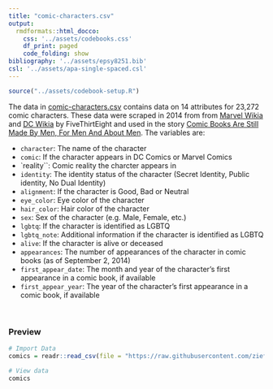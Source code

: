 ```yaml
---
title: "comic-characters.csv"
output: 
  rmdformats::html_docco:
    css: '../assets/codebooks.css'
    df_print: paged
    code_folding: show
bibliography: '../assets/epsy8251.bib'
csl: '../assets/apa-single-spaced.csl'
---
```



```r
source("../assets/codebook-setup.R")
```


The data in [comic-characters.csv](https://raw.githubusercontent.com/zief0002/miniature-garbanzo/main/data/comic-characters.csv) contains data on 14 attributes for 23,272 comic characters. These data were scraped in 2014 from from [Marvel Wikia](http://marvel.wikia.com/Main_Page) and [DC Wikia](http://dc.wikia.com/wiki/Main_Page) by FiveThirtEight and used in the story [Comic Books Are Still Made By Men, For Men And About Men](http://fivethirtyeight.com/features/women-in-comic-books/). The variables are:

- `character`: The name of the character
- `comic`: If the character appears in DC Comics or Marvel Comics
- `reality``: Comic reality the charcter appears in
- `identity`: The identity status of the character (Secret Identity, Public identity, No Dual Identity)
- `alignment`: If the character is Good, Bad or Neutral
- `eye_color`: Eye color of the character
- `hair_color`: Hair color of the character 
- `sex`: Sex of the character (e.g. Male, Female, etc.)
- `lgbtq`: If the character is identified as LGBTQ
- `lgbtq_note`: Additional information if the character is identified as LGBTQ
- `alive`: If the character is alive or deceased
- `appearances`: The number of appearances of the character in comic books (as of September 2, 2014)
- `first_appear_date`: The month and year of the character's first appearance in a comic book, if available
- `first_appear_year`: The year of the character's first appearance in a comic book, if available

<br />


### Preview

```r
# Import Data
comics = readr::read_csv(file = "https://raw.githubusercontent.com/zief0002/miniature-garbanzo/main/data/comic-characters.csv")

# View data
comics
```

<br />



